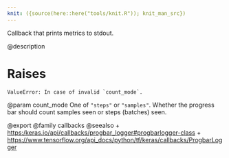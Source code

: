 ```yaml
---
knit: ({source(here::here("tools/knit.R")); knit_man_src})
---
```

Callback that prints metrics to stdout.

@description

# Raises
    ValueError: In case of invalid `count_mode`.

@param count_mode
One of `"steps"` or `"samples"`.
Whether the progress bar should
count samples seen or steps (batches) seen.

@export
@family callbacks
@seealso
+ <https:/keras.io/api/callbacks/progbar_logger#progbarlogger-class>
+ <https://www.tensorflow.org/api_docs/python/tf/keras/callbacks/ProgbarLogger>
